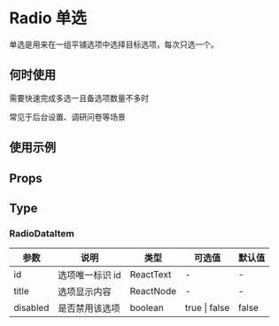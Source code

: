 # Radio 单选

单选是用来在一组平铺选项中选择目标选项，每次只选一个。

## 何时使用

需要快速完成多选一且备选项数量不多时

常见于后台设置、调研问卷等场景

## 使用示例

<!-- Inject Stories -->

## Props

<!-- Inject Props -->

## Type

### RadioDataItem

| 参数     | 说明            | 类型      | 可选值        | 默认值 |
| -------- | --------------- | --------- | ------------- | ------ |
| id       | 选项唯一标识 id | ReactText | -             | -      |
| title    | 选项显示内容    | ReactNode | -             | -      |
| disabled | 是否禁用该选项  | boolean   | true \| false | false  |
